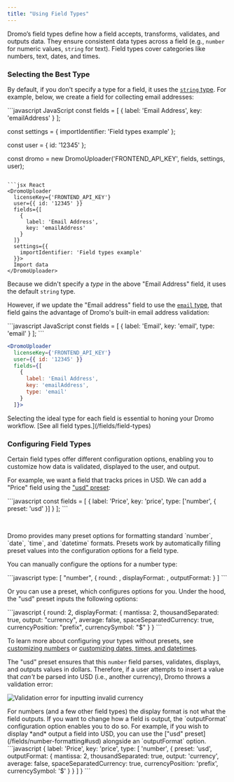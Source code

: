 ```yaml
---
title: "Using Field Types"
---
```


Dromo’s field types define how a field accepts, transforms, validates, and outputs data. They ensure consistent data types across a field (e.g., `number` for numeric values, `string` for text). Field types cover categories like numbers, text, dates, and times.


### Selecting the Best Type

By default, if you don't specify a type for a field, it uses the [`string` type](/fields/field-types#string%E2%80%8B). For example, below, we create a field for collecting email addresses:

<CodeGroup>
```javascript JavaScript
const fields = [
  {
    label: 'Email Address',
    key: 'emailAddress'
  }
];

const settings = {
  importIdentifier: 'Field types example'
};

const user = {
  id: '12345'
};

const dromo = new DromoUploader('FRONTEND_API_KEY', fields, settings, user);
```

```jsx React
<DromoUploader
  licenseKey={'FRONTEND_API_KEY'}
  user={{ id: '12345' }}
  fields={[
    {
      label: 'Email Address',
      key: 'emailAddress'
    }
  ]}
  settings={{
    importIdentifier: 'Field types example'
  }}>
  Import data
</DromoUploader>
```
</CodeGroup>

Because we didn't specify a *type* in the above "Email Address" field, it uses the default `string` type.

However, if we update the "Email address" field to use the [`email` type](/fields/field-types#email%E2%80%8B), that field gains the advantage of Dromo's built-in email address validation:

<CodeGroup>
```javascript JavaScript
const fields = [
  {
    label: 'Email',
    key: 'email',
    type: 'email'
  }
];
```

```jsx React
<DromoUploader
  licenseKey={'FRONTEND_API_KEY'}
  user={{ id: '12345' }}
  fields={[
    {
      label: 'Email Address',
      key: 'emailAddress',
      type: 'email'
    }
  ]}>
```
</CodeGroup>

<Check>
  Selecting the ideal type for each field is essential to honing your Dromo workflow. [See all field types.](/fields/field-types)
</Check>

### Configuring Field Types

Certain field types offer different configuration options, enabling you to customize how data is validated, displayed to the user, and output.

For example, we want a field that tracks prices in USD. We can add a "Price" field using the ["usd" preset](/fields/field-types#number%E2%80%8B):

<CodeGroup>
```javascript
const fields = [
  {
    label: 'Price',
    key: 'price',
    type: ['number', { preset: 'usd' }]
  }
];
```
</CodeGroup>

&nbsp;

<Accordion title="💡 Click to learn more about Presets">
  Dromo provides many preset options for formatting standard `number`, `date`, `time`, and `datetime` formats. Presets work by automatically filling preset values into the configuration options for a field type.

  You can manually configure the options for a number type:

  <CodeGroup>
  ```javascript
  type: [
    "number",
    {
      round: <integer>,
      displayFormat: <format object>,
      outputFormat: <format object>
    }
  ]
  ```
  </CodeGroup>

  Or you can use a preset, which configures options for you. Under the hood, the "usd" preset inputs the following options:

  <CodeGroup>
  ```javascript
  {
    round: 2,
    displayFormat: {
      mantissa: 2,
      thousandSeparated: true,
      output: "currency",
      average: false,
      spaceSeparatedCurrency: true,
      currencyPosition: "prefix",
      currencySymbol: "$"
    }
  }
  ```
  </CodeGroup>

  To learn more about configuring your types without presets, see [customizing numbers](/fields/number-formatting/) or [customizing dates, times, and datetimes](/fields/datetime-formatting/).
</Accordion>

The "usd" preset ensures that this `number` field parses, validates, displays, and outputs values in dollars. Therefore, if a user attempts to insert a value that *can't* be parsed into USD (i.e., another currency), Dromo throws a validation error:

![Validation error for inputting invalid currency](/images/guides/assets/images/use_wrong_currency.png)

<Note>
  For numbers (and a few other field types) the display format is not what the field outputs. If you want to change how a field is output, the `outputFormat` configuration option enables you to do so. For example, if you wish to display *and* output a field into USD, you can use the ["usd" preset](/fields/number-formatting#usd) alongside an `outputFormat` option.

  <Expandable title="See code example">
    <CodeGroup>
    ```javascript
    {
      label: 'Price',
      key: 'price',
      type: [
        'number',
        {
          preset: 'usd',
          outputFormat: {
            mantissa: 2,
            thousandSeparated: true,
            output: 'currency',
            average: false,
            spaceSeparatedCurrency: true,
            currencyPosition: 'prefix',
            currencySymbol: '$'
          }
        }
      ]
    }
    ```
    </CodeGroup>
  </Expandable>
</Note>
